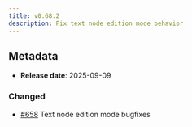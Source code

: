 ```yaml
---
title: v0.68.2
description: Fix text node edition mode behavior
---
```


## Metadata

- **Release date**: 2025-09-09

### Changed

- [#658](https://github.com/InditexTech/weavejs/issues/658) Text node edition mode bugfixes
